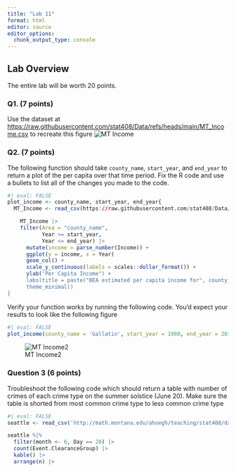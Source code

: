 ```yaml
---
title: "Lab 11"
format: html
editor: source
editor_options: 
  chunk_output_type: console
---
```


## Lab Overview

The entire lab will be worth 20 points. 

### Q1. (7 points)

Use the dataset at <https://raw.githubusercontent.com/stat408/Data/refs/heads/main/MT_Income.csv> to recreate this figure ![MT Income](https://github.com/stat408/Lab11/blob/master/Lab11_fig1.png?raw=true)



### Q2. (7 points)

The following function should take  `county_name`, `start_year`, and `end_year` to return a plot of the per capita over that time period. Fix the R code and use a bullets to list all of the changes you made to the code.

```r
#| eval: FALSE
plot_income <- county_name, start_year, end_year{
  MT_Income <- read_csv(https://raw.githubusercontent.com/stat408/Data/refs/heads/main/MT_Income.csv)

    MT_Income |>
    filter(Area = "county_name",
           Year >= start_year,
           Year <= end_year) |>
      mutate(income = parse_number(Income)) +
      ggplot(y = income, x = Year) 
      geom_col() +
      scale_y_continuous(labels = scales::dollar_format()) +
      ylab('Per Capita Income") +
      labs(title = paste("BEA estimated per capita income for", county_name, 'County')) +
      theme_minimal()
}
```



Verify your function works by running the following code. You'd expect your results to look like the following figure

```r
#| eval: FALSE
plot_income(county_name = 'Gallatin', start_year = 1980, end_year = 2019)
```

 ![MT Income2](https://github.com/stat408/Lab11/blob/master/Lab11_fig2.png?raw=true)
 
### Question 3 (6 points)
 
 Troubleshoot the following code which should return a table with number of crimes of each crime type on the summer solstice (June 20). Make sure the table is shorted from most common crime type to less common crime type
 
 
```r
#| eval: FALSE
seattle <- read_csv('http://math.montana.edu/ahoegh/teaching/stat408/datasets/Seattle_911_062016.csv') 

seattle %|%
  filter(month <- 6, Day == 20) |>
  count(Event.ClearanceGroup) |>
  kable() |>
  arrange(n) |>
  
``` 